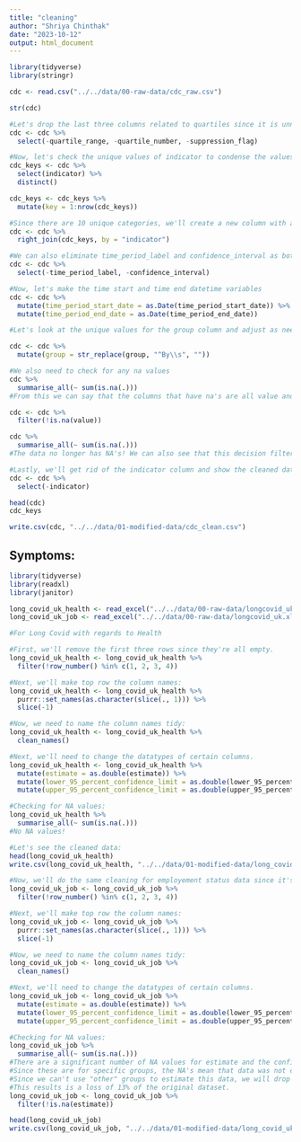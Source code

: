 ```yaml
---
title: "cleaning"
author: "Shriya Chinthak"
date: "2023-10-12"
output: html_document
---
```


```r
library(tidyverse)
library(stringr)
```

```r
cdc <- read.csv("../../data/00-raw-data/cdc_raw.csv")
```

```r
str(cdc)
```

```r
#Let's drop the last three columns related to quartiles since it is unnessesary. 
cdc <- cdc %>%
  select(-quartile_range, -quartile_number, -suppression_flag)
```

```r
#Now, let's check the unique values of indicator to condense the values since they're a little too long
cdc_keys <- cdc %>%
  select(indicator) %>%
  distinct()

cdc_keys <- cdc_keys %>%
  mutate(key = 1:nrow(cdc_keys))

#Since there are 10 unique categories, we'll create a new column with a key, such that the number matches up with a value. 
cdc <- cdc %>%
  right_join(cdc_keys, by = "indicator")
```

```r
#We can also eliminate time_period_label and confidence_interval as both values are repeated in other columns 
cdc <- cdc %>%
  select(-time_period_label, -confidence_interval)
```

```r
#Now, let's make the time start and time end datetime variables
cdc <- cdc %>%
  mutate(time_period_start_date = as.Date(time_period_start_date)) %>%
  mutate(time_period_end_date = as.Date(time_period_end_date))
```
```r
#Let's look at the unique values for the group column and adjust as needed:

cdc <- cdc %>%
  mutate(group = str_replace(group, "^By\\s", ""))
```

```r
#We also need to check for any na values 
cdc %>%
  summarise_all(~ sum(is.na(.)))
#From this we can say that the columns that have na's are all value and the corresponding lowci and highci. Thus, since the main variable we are tracking is value, we will go ahead and drop all rows where value = NA. Viewing the data, there also appears to be a connection between phace = -1 and the NA values. 

cdc <- cdc %>%
  filter(!is.na(value))

```
```r
cdc %>%
  summarise_all(~ sum(is.na(.)))
#The data no longer has NA's! We can also see that this decision filtered out 12.5% of the original dataset. 
```


```r
#Lastly, we'll get rid of the indicator column and show the cleaned data:
cdc <- cdc %>%
  select(-indicator)

head(cdc)
cdc_keys
```
```r
write.csv(cdc, "../../data/01-modified-data/cdc_clean.csv")
```


## Symptoms:

```r
library(tidyverse)
library(readxl)
library(janitor)

long_covid_uk_health <- read_excel("../../data/00-raw-data/longcovid_uk.xlsx", sheet = 'Table 3')
long_covid_uk_job <- read_excel("../../data/00-raw-data/longcovid_uk.xlsx", sheet = 'Table 4')
```

```r
#For Long Covid with regards to Health 

#First, we'll remove the first three rows since they're all empty. 
long_covid_uk_health <- long_covid_uk_health %>%
  filter(!row_number() %in% c(1, 2, 3, 4))
```

```r
#Next, we'll make top row the column names:
long_covid_uk_health <- long_covid_uk_health %>%
  purrr::set_names(as.character(slice(., 1))) %>%
  slice(-1)
```

```r
#Now, we need to name the column names tidy:
long_covid_uk_health <- long_covid_uk_health %>%
  clean_names()
```

```r
#Next, we'll need to change the datatypes of certain columns. 
long_covid_uk_health <- long_covid_uk_health %>%
  mutate(estimate = as.double(estimate)) %>%
  mutate(lower_95_percent_confidence_limit = as.double(lower_95_percent_confidence_limit)) %>%
  mutate(upper_95_percent_confidence_limit = as.double(upper_95_percent_confidence_limit))
```
```r
#Checking for NA values:
long_covid_uk_health %>%
  summarise_all(~ sum(is.na(.)))
#No NA values! 

#Let's see the cleaned data: 
head(long_covid_uk_health)
write.csv(long_covid_uk_health, "../../data/01-modified-data/long_covid_uk_health_clean.csv")

```
```r
#Now, we'll do the same cleaning for employement status data since it's the same format:
long_covid_uk_job <- long_covid_uk_job %>%
  filter(!row_number() %in% c(1, 2, 3, 4))

#Next, we'll make top row the column names:
long_covid_uk_job <- long_covid_uk_job %>%
  purrr::set_names(as.character(slice(., 1))) %>%
  slice(-1)

#Now, we need to name the column names tidy:
long_covid_uk_job <- long_covid_uk_job %>%
  clean_names()

#Next, we'll need to change the datatypes of certain columns. 
long_covid_uk_job <- long_covid_uk_job %>%
  mutate(estimate = as.double(estimate)) %>%
  mutate(lower_95_percent_confidence_limit = as.double(lower_95_percent_confidence_limit)) %>%
  mutate(upper_95_percent_confidence_limit = as.double(upper_95_percent_confidence_limit))

#Checking for NA values:
long_covid_uk_job %>%
  summarise_all(~ sum(is.na(.)))
#There are a significant number of NA values for estimate and the confidence intervals. 
#Since these are for specific groups, the NA's mean that data was not collected for these groups. 
#Since we can't use "other" groups to estimate this data, we will drop these rows. 
#This results is a loss of 13% of the original dataset. 
long_covid_uk_job <- long_covid_uk_job %>%
  filter(!is.na(estimate))

head(long_covid_uk_job)
write.csv(long_covid_uk_job, "../../data/01-modified-data/long_covid_uk_job_clean.csv")
```



